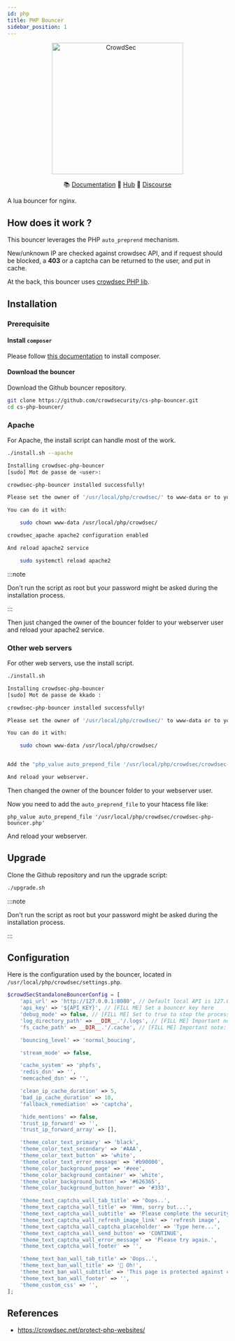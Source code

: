 ```yaml
---
id: php
title: PHP Bouncer
sidebar_position: 1
---
```



<p align="center">
<img src={useBaseUrl('/img/crowdsec_bouncer_php.png')} alt="CrowdSec" title="CrowdSec" width="300" height="300" />
</p>

<p align="center">
&#x1F4DA; <a href="#installation/">Documentation</a>
&#x1F4A0; <a href="https://hub.crowdsec.net">Hub</a>
&#128172; <a href="https://discourse.crowdsec.net">Discourse </a>
</p>



A lua bouncer for nginx.

## How does it work ?

This bouncer leverages the PHP `auto_preprend` mechanism.

New/unknown IP are checked against crowdsec API, and if request should be blocked, a **403** or a captcha can be returned to the user, and put in cache.

At the back, this bouncer uses [crowdsec PHP lib](https://github.com/crowdsecurity/php-cs-bouncer).

## Installation

### Prerequisite


#### Install `composer`

Please follow [this documentation](https://getcomposer.org/download/) to install composer.


#### Download the bouncer


Download the Github bouncer repository.

```bash
git clone https://github.com/crowdsecurity/cs-php-bouncer.git
cd cs-php-bouncer/
```


### Apache

For Apache, the install script can handle most of the work.

```bash
./install.sh --apache  

Installing crowdsec-php-bouncer
[sudo] Mot de passe de <user>: 

crowdsec-php-bouncer installed successfully!

Please set the owner of '/usr/local/php/crowdsec/' to www-data or to your webserver owner.

You can do it with:

    sudo chown www-data /usr/local/php/crowdsec/

crowdsec_apache apache2 configuration enabled

And reload apache2 service

    sudo systemctl reload apache2

```

:::note

Don't run the script as root but your password might be asked during the installation process.

:::

Then just changed the owner of the bouncer folder to your webserver user and reload your apache2 service.

### Other web servers

For other web servers, use the install script.

```bash
./install.sh

Installing crowdsec-php-bouncer
[sudo] Mot de passe de kkado : 

crowdsec-php-bouncer installed successfully!

Please set the owner of '/usr/local/php/crowdsec/' to www-data or to your webserver owner.

You can do it with:

    sudo chown www-data /usr/local/php/crowdsec/


Add the "php_value auto_prepend_file '/usr/local/php/crowdsec/crowdsec-php-bouncer.php'" to your .htacess file.

And reload your webserver.

```

Then changed the owner of the bouncer folder to your webserver user.

Now you need to add the `auto_preprend_file` to your htacess file like:

```
php_value auto_prepend_file '/usr/local/php/crowdsec/crowdsec-php-bouncer.php'
```

And reload your webserver.

## Upgrade

Clone the Github repository and run the upgrade script:

```bash
./upgrade.sh
```

:::note

Don't run the script as root but your password might be asked during the installation process.

:::

## Configuration

Here is the configuration used by the bouncer, located in `/usr/local/php/crowdsec/settings.php`.

```php title=/usr/local/php/crowdsec/settings.php
$crowdSecStandaloneBouncerConfig = [
    'api_url' => 'http://127.0.0.1:8080', // Default local API is 127.0.0.1:8080. Example in the docker-compose dev context, use http://crowdsec:8080
    'api_key' => '${API_KEY}', // [FILL ME] Set a bouncer key here
    'debug_mode' => false, // [FILL ME] Set to true to stop the process and display errors if any
    'log_directory_path' => __DIR__.'/.logs', // [FILL ME] Important note: be sur this path won't be publicly accessible!
    'fs_cache_path' => __DIR__.'/.cache', // [FILL ME] Important note: be sur this path won't be publicly accessible!

    'bouncing_level' => 'normal_boucing',

    'stream_mode' => false,

    'cache_system' => 'phpfs',
    'redis_dsn' => '',
    'memcached_dsn' => '',

    'clean_ip_cache_duration' => 5,
    'bad_ip_cache_duration' => 10,
    'fallback_remediation' => 'captcha',

    'hide_mentions' => false,
    'trust_ip_forward' => '',
    'trust_ip_forward_array' => [],

    'theme_color_text_primary' => 'black',
    'theme_color_text_secondary' => '#AAA',
    'theme_color_text_button' => 'white',
    'theme_color_text_error_message' => '#b90000',
    'theme_color_background_page' => '#eee',
    'theme_color_background_container' => 'white',
    'theme_color_background_button' => '#626365',
    'theme_color_background_button_hover' => '#333',

    'theme_text_captcha_wall_tab_title' => 'Oops..',
    'theme_text_captcha_wall_title' => 'Hmm, sorry but...',
    'theme_text_captcha_wall_subtitle' => 'Please complete the security check.',
    'theme_text_captcha_wall_refresh_image_link' => 'refresh image',
    'theme_text_captcha_wall_captcha_placeholder' => 'Type here...',
    'theme_text_captcha_wall_send_button' => 'CONTINUE',
    'theme_text_captcha_wall_error_message' => 'Please try again.',
    'theme_text_captcha_wall_footer' => '',

    'theme_text_ban_wall_tab_title' => 'Oops..',
    'theme_text_ban_wall_title' => '🤭 Oh!',
    'theme_text_ban_wall_subtitle' => 'This page is protected against cyber attacks and your IP has been banned by our system.',
    'theme_text_ban_wall_footer' => '',
    'theme_custom_css' => '',
];

```


## References

- https://crowdsec.net/protect-php-websites/